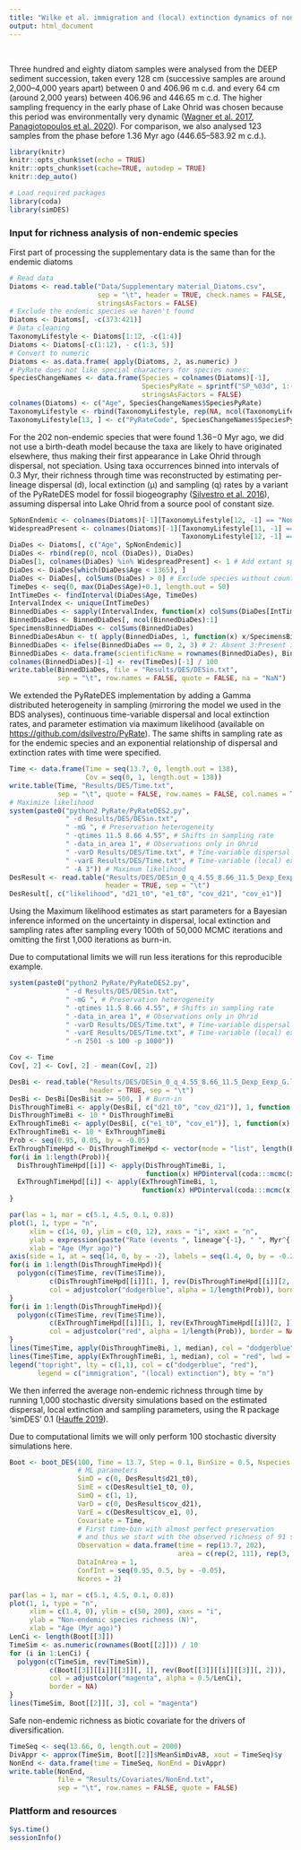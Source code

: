 ```yaml
---
title: "Wilke et al. immigration and (local) extinction dynamics of non-endemic diatoms"
output: html_document
---
```


<br>

Three hundred and eighty diatom samples were analysed from the DEEP sediment succession, taken every 128 cm (successive samples are around 2,000–4,000 years apart) between 0 and 406.96 m c.d. and every 64 cm (around 2,000 years) between 406.96 and 446.65 m c.d. The higher sampling frequency in the early phase of Lake Ohrid was chosen because this period was environmentally very dynamic ([Wagner et al. 2017](http://www.biogeosciences.net/14/2033/2017/), [Panagiotopoulos et al. 2020](http://www.sciencedirect.com/science/article/pii/S0277379119307127)). For comparison, we also analysed 123 samples from the phase before 1.36 Myr ago (446.65–583.92 m c.d.). 

```r
library(knitr)
knitr::opts_chunk$set(echo = TRUE)
knitr::opts_chunk$set(cache=TRUE, autodep = TRUE)
knitr::dep_auto()
```


```r
# Load required packages
library(coda)
library(simDES)
```

### Input for richness analysis of non-endemic species

First part of processing the supplementary data is the same than for the endemic diatoms

```r
# Read data
Diatoms <- read.table("Data/Supplementary material_Diatoms.csv", 
                      sep = "\t", header = TRUE, check.names = FALSE,
                      stringsAsFactors = FALSE)
# Exclude the endemic species we haven't found
Diatoms <- Diatoms[, -c(373:421)]
# Data cleaning
TaxonomyLifestyle <- Diatoms[1:12, -c(1:4)]
Diatoms <- Diatoms[-c(1:12), - c(1:3, 5)]
# Convert to numeric
Diatoms <- as.data.frame( apply(Diatoms, 2, as.numeric) ) 
# PyRate does not like special characters for species names:
SpeciesChangeNames <- data.frame(Species = colnames(Diatoms)[-1], 
                                 SpeciesPyRate = sprintf("SP_%03d", 1:(ncol(Diatoms)-1)),
                                 stringsAsFactors = FALSE)
colnames(Diatoms) <- c("Age", SpeciesChangeNames$SpeciesPyRate)
TaxonomyLifestyle <- rbind(TaxonomyLifestyle, rep(NA, ncol(TaxonomyLifestyle)))
TaxonomyLifestyle[13, ] <- c("PyRateCode", SpeciesChangeNames$SpeciesPyRate)
```

For the 202 non-endemic species that were found 1.36−0 Myr ago, we did not use a birth-death model because the taxa are likely to have originated elsewhere, thus making their first appearance in Lake Ohrid through dispersal, not speciation. Using taxa occurrences binned into intervals of 0.3 Myr, their richness through time was reconstructed by estimating per-lineage dispersal (d), local extinction (µ) and sampling (q) rates by a variant of the PyRateDES model for fossil biogeography ([Silvestro et al. 2016](http://rstb.royalsocietypublishing.org/content/371/1691/20150225)), assuming dispersal into Lake Ohrid from a source pool of constant size.

```r
SpNonEndemic <- colnames(Diatoms)[-1][TaxonomyLifestyle[12, -1] == "Non-endemic"]
WidespreadPresent <- colnames(Diatoms)[-1][TaxonomyLifestyle[11, -1] == "Extant" & 
                                           TaxonomyLifestyle[12, -1] == "Non-endemic"] 
DiaDes <- Diatoms[, c("Age", SpNonEndemic)]
DiaDes <- rbind(rep(0, ncol (DiaDes)), DiaDes)
DiaDes[1, colnames(DiaDes) %in% WidespreadPresent] <- 1 # Add extant species
DiaDes <- DiaDes[which(DiaDes$Age < 1365), ]
DiaDes <- DiaDes[, colSums(DiaDes) > 0] # Exclude species without counts
TimeDes <- seq(0, max(DiaDes$Age)+0.1, length.out = 50)
IntTimeDes <- findInterval(DiaDes$Age, TimeDes)
IntervalIndex <- unique(IntTimeDes)
BinnedDiaDes <- sapply(IntervalIndex, function(x) colSums(DiaDes[IntTimeDes == x, -1]))
BinnedDiaDes <- BinnedDiaDes[, ncol(BinnedDiaDes):1]
SpecimensBinnedDiaDes <- colSums(BinnedDiaDes)
BinnedDiaDesAbun <- t( apply(BinnedDiaDes, 1, function(x) x/SpecimensBinnedDiaDes) )
BinnedDiaDes <- ifelse(BinnedDiaDes == 0, 2, 3) # 2: Absent 3:Present in Lake Ohrid
BinnedDiaDes <- data.frame(scientificName = rownames(BinnedDiaDes), BinnedDiaDes)
colnames(BinnedDiaDes)[-1] <- rev(TimeDes)[-1] / 100
write.table(BinnedDiaDes, file = "Results/DES/DESin.txt", 
            sep = "\t", row.names = FALSE, quote = FALSE, na = "NaN")
```

We extended the PyRateDES implementation by adding a Gamma distributed heterogeneity in sampling (mirroring the model we used in the BDS analyses), continuous time-variable dispersal and local extinction rates, and parameter estimation via maximum likelihood (available on [https://github.com/dsilvestro/PyRate](https://github.com/dsilvestro/PyRate)). The same shifts in sampling rate as for the endemic species and an exponential relationship of dispersal and extinction rates with time were specified.

```r
Time <- data.frame(Time = seq(13.7, 0, length.out = 138),
                   Cov = seq(0, 1, length.out = 138))
write.table(Time, "Results/DES/Time.txt",
            sep = "\t", quote = FALSE, row.names = FALSE, col.names = TRUE)
# Maximize likelihood
system(paste0("python2 PyRate/PyRateDES2.py",
              " -d Results/DES/DESin.txt",
              " -mG ", # Preservation heterogeneity
              " -qtimes 11.5 8.66 4.55", # Shifts in sampling rate
              " -data_in_area 1", # Observations only in Ohrid
              " -varD Results/DES/Time.txt", # Time-variable dispersal
              " -varE Results/DES/Time.txt", # Time-variable (local) extinction
              " -A 3")) # Maximum likelihood
DesResult <- read.table("Results/DES/DESin_0_q_4.55_8.66_11.5_Dexp_Eexp_G_Mlsbplx.log",
                        header = TRUE, sep = "\t")
DesResult[, c("likelihood", "d21_t0", "e1_t0", "cov_d21", "cov_e1")]
```

Using the Maximum likelihood estimates as start parameters for a Bayesian inference informed on the uncertainty in dispersal, local extinction and sampling rates after sampling every 100th of 50,000 MCMC iterations and omitting the first 1,000 iterations as burn-in.

Due to computational limits we will run less iterations for this reproducible example.

```r
system(paste0("python2 PyRate/PyRateDES2.py",
              " -d Results/DES/DESin.txt",
              " -mG ", # Preservation heterogeneity
              " -qtimes 11.5 8.66 4.55", # Shifts in sampling rate
              " -data_in_area 1", # Observations only in Ohrid
              " -varD Results/DES/Time.txt", # Time-variable dispersal
              " -varE Results/DES/Time.txt", # Time-variable (local) extinction
              " -n 2501 -s 100 -p 1000"))

Cov <- Time
Cov[, 2] <- Cov[, 2] - mean(Cov[, 2])

DesBi <- read.table("Results/DES/DESin_0_q_4.55_8.66_11.5_Dexp_Eexp_G.log",
                    header = TRUE, sep = "\t")
DesBi <- DesBi[DesBi$it >= 500, ] # Burn-in
DisThroughTimeBi <- apply(DesBi[, c("d21_t0", "cov_d21")], 1, function(x) x[1] * exp(x[2] * Cov$Cov))
DisThroughTimeBi <- 10 * DisThroughTimeBi
ExThroughTimeBi <- apply(DesBi[, c("e1_t0", "cov_e1")], 1, function(x) x[1] * exp(x[2] * Cov$Cov))
ExThroughTimeBi <- 10 * ExThroughTimeBi
Prob <- seq(0.95, 0.05, by = -0.05)
ExThroughTimeHpd <- DisThroughTimeHpd <- vector(mode = "list", length(Prob)) 
for(i in 1:length(Prob)){
  DisThroughTimeHpd[[i]] <- apply(DisThroughTimeBi, 1, 
                                  function(x) HPDinterval(coda:::mcmc(x), prob = Prob[i]))
  ExThroughTimeHpd[[i]] <- apply(ExThroughTimeBi, 1, 
                                 function(x) HPDinterval(coda:::mcmc(x), prob = Prob[i]))
} 

par(las = 1, mar = c(5.1, 4.5, 0.1, 0.8))
plot(1, 1, type = "n",
     xlim = c(14, 0), ylim = c(0, 12), xaxs = "i", xaxt = "n",
     ylab = expression(paste("Rate (events ", lineage^{-1}, " ", Myr^{-1}, ")")), 
     xlab = "Age (Myr ago)")
axis(side = 1, at = seq(14, 0, by = -2), labels = seq(1.4, 0, by = -0.2))
for(i in 1:length(DisThroughTimeHpd)){
  polygon(c(Time$Time, rev(Time$Time)), 
          c(DisThroughTimeHpd[[i]][1, ], rev(DisThroughTimeHpd[[i]][2, ])), 
          col = adjustcolor("dodgerblue", alpha = 1/length(Prob)), border = NA)
}
for(i in 1:length(DisThroughTimeHpd)){
  polygon(c(Time$Time, rev(Time$Time)), 
          c(ExThroughTimeHpd[[i]][1, ], rev(ExThroughTimeHpd[[i]][2, ])), 
          col = adjustcolor("red", alpha = 1/length(Prob)), border = NA)
}
lines(Time$Time, apply(DisThroughTimeBi, 1, median), col = "dodgerblue", lwd = 2)
lines(Time$Time, apply(ExThroughTimeBi, 1, median), col = "red", lwd = 2)
legend("topright", lty = c(1,1), col = c("dodgerblue", "red"), 
       legend = c("immigration", "(local) extinction"), bty = "n")
```


We then inferred the average non-endemic richness through time by running 1,000 stochastic diversity simulations based on the estimated dispersal, local extinction and sampling parameters, using the R package ‘simDES’ 0.1 ([Hauffe 2019](https://github.com/thauffe/simDES)).

Due to computational limits we will only perform 100 stochastic diversity simulations here. 

```r
Boot <- boot_DES(100, Time = 13.7, Step = 0.1, BinSize = 0.5, Nspecies = 202,
                 # ML parameters
                 SimD = c(0, DesResult$d21_t0), 
                 SimE = c(DesResult$e1_t0, 0), 
                 SimQ = c(1, 1),
                 VarD = c(0, DesResult$cov_d21), 
                 VarE = c(DesResult$cov_e1, 0), 
                 Covariate = Time,
                 # First time-bin with almost perfect preservation
                 # and thus we start with the observed richness of 91 species
                 Observation = data.frame(time = rep(13.7, 202),
                                          area = c(rep(2, 111), rep(3, 91))),
                 DataInArea = 1, 
                 ConfInt = seq(0.95, 0.5, by = -0.05),
                 Ncores = 2)

par(las = 1, mar = c(5.1, 4.5, 0.1, 0.8))
plot(1, 1, type = "n",
     xlim = c(1.4, 0), ylim = c(50, 200), xaxs = "i",
     ylab = "Non-endemic species richness (N)", 
     xlab = "Age (Myr ago)")
LenCi <- length(Boot[[3]])
TimeSim <- as.numeric(rownames(Boot[[2]])) / 10
for (i in 1:LenCi) {
  polygon(c(TimeSim, rev(TimeSim)),
          c(Boot[[3]][[i]][[3]][, 1], rev(Boot[[3]][[i]][[3]][, 2])),
          col = adjustcolor("magenta", alpha = 0.5/LenCi),
          border = NA)
}
lines(TimeSim, Boot[[2]][, 3], col = "magenta")
```

Safe non-endemic richness as biotic covariate for the drivers of diversification.

```r
TimeSeq <- seq(13.66, 0, length.out = 2000)
DivAppr <- approx(TimeSim, Boot[[2]]$MeanSimDivAB, xout = TimeSeq)$y
NonEnd <- data.frame(time = TimeSeq, NonEnd = DivAppr)
write.table(NonEnd, 
            file = "Results/Covariates/NonEnd.txt", 
            sep = "\t", row.names = FALSE, quote = FALSE)
```

### Plattform and resources

```r
Sys.time()
sessionInfo()
```


